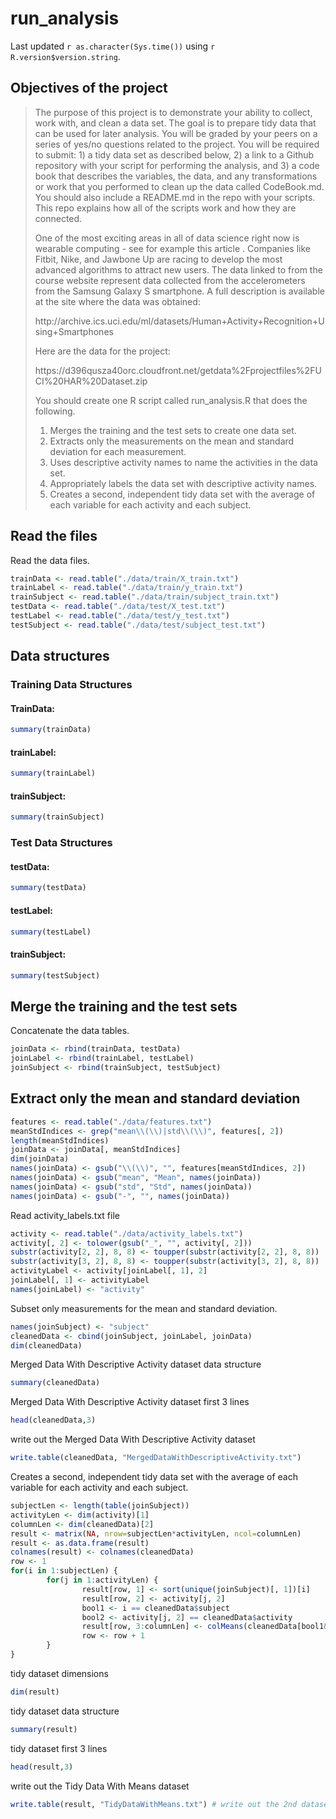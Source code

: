 run_analysis
============
Last updated `r as.character(Sys.time())` using `r R.version$version.string`.


Objectives of the project
------------------------

> The purpose of this project is to demonstrate your ability to collect, work with, and clean a data set. The goal is to prepare tidy data that can be used for later analysis. You will be graded by your peers on a series of yes/no questions related to the project. You will be required to submit: 1) a tidy data set as described below, 2) a link to a Github repository with your script for performing the analysis, and 3) a code book that describes the variables, the data, and any transformations or work that you performed to clean up the data called CodeBook.md. You should also include a README.md in the repo with your scripts. This repo explains how all of the scripts work and how they are connected.  
> 
> One of the most exciting areas in all of data science right now is wearable computing - see for example this article . Companies like Fitbit, Nike, and Jawbone Up are racing to develop the most advanced algorithms to attract new users. The data linked to from the course website represent data collected from the accelerometers from the Samsung Galaxy S smartphone. A full description is available at the site where the data was obtained: 
> 
> http://archive.ics.uci.edu/ml/datasets/Human+Activity+Recognition+Using+Smartphones 
> 
> Here are the data for the project: 
> 
> https://d396qusza40orc.cloudfront.net/getdata%2Fprojectfiles%2FUCI%20HAR%20Dataset.zip 
> 
> You should create one R script called run_analysis.R that does the following. 
> 
> 1. Merges the training and the test sets to create one data set.
> 2. Extracts only the measurements on the mean and standard deviation for each measurement.
> 3. Uses descriptive activity names to name the activities in the data set.
> 4. Appropriately labels the data set with descriptive activity names.
> 5. Creates a second, independent tidy data set with the average of each variable for each activity and each subject. 
> 


Read the files
--------------

Read the data files.

```{r}
trainData <- read.table("./data/train/X_train.txt")
trainLabel <- read.table("./data/train/y_train.txt")
trainSubject <- read.table("./data/train/subject_train.txt")
testData <- read.table("./data/test/X_test.txt")
testLabel <- read.table("./data/test/y_test.txt") 
testSubject <- read.table("./data/test/subject_test.txt")
```

Data structures
------------------------------------

### Training Data Structures

#### TrainData:
```{r}
summary(trainData)
```
#### trainLabel:
```{r}
summary(trainLabel)
```

#### trainSubject:
```{r}
summary(trainSubject)
```

### Test Data Structures

#### testData:
```{r}
summary(testData)
```
#### testLabel:
```{r}
summary(testLabel)
```

#### trainSubject:
```{r}
summary(testSubject)
```

Merge the training and the test sets
------------------------------------

Concatenate the data tables.

```{r}
joinData <- rbind(trainData, testData)
joinLabel <- rbind(trainLabel, testLabel)
joinSubject <- rbind(trainSubject, testSubject)
```



Extract only the mean and standard deviation
--------------------------------------------



```{r}
features <- read.table("./data/features.txt")
meanStdIndices <- grep("mean\\(\\)|std\\(\\)", features[, 2])
length(meanStdIndices) 
joinData <- joinData[, meanStdIndices]
dim(joinData) 
names(joinData) <- gsub("\\(\\)", "", features[meanStdIndices, 2]) 
names(joinData) <- gsub("mean", "Mean", names(joinData)) 
names(joinData) <- gsub("std", "Std", names(joinData)) 
names(joinData) <- gsub("-", "", names(joinData))  
```
Read activity_labels.txt file

```{r}
activity <- read.table("./data/activity_labels.txt")
activity[, 2] <- tolower(gsub("_", "", activity[, 2]))
substr(activity[2, 2], 8, 8) <- toupper(substr(activity[2, 2], 8, 8))
substr(activity[3, 2], 8, 8) <- toupper(substr(activity[3, 2], 8, 8))
activityLabel <- activity[joinLabel[, 1], 2]
joinLabel[, 1] <- activityLabel
names(joinLabel) <- "activity"
```


Subset only measurements for the mean and standard deviation.
```{r}
names(joinSubject) <- "subject"
cleanedData <- cbind(joinSubject, joinLabel, joinData)
dim(cleanedData)  
```

Merged Data With Descriptive Activity dataset data structure
```{r}
summary(cleanedData)  
```

Merged Data With Descriptive Activity dataset first 3 lines
```{r}
head(cleanedData,3)  
```

write out the Merged Data With Descriptive Activity dataset
```{r}
write.table(cleanedData, "MergedDataWithDescriptiveActivity.txt") 
```

Creates a second, independent tidy data set with the average of each variable for each activity and each subject. 
```{r}
subjectLen <- length(table(joinSubject)) 
activityLen <- dim(activity)[1] 
columnLen <- dim(cleanedData)[2]
result <- matrix(NA, nrow=subjectLen*activityLen, ncol=columnLen) 
result <- as.data.frame(result)
colnames(result) <- colnames(cleanedData)
row <- 1
for(i in 1:subjectLen) {
        for(j in 1:activityLen) {
                result[row, 1] <- sort(unique(joinSubject)[, 1])[i]
                result[row, 2] <- activity[j, 2]
                bool1 <- i == cleanedData$subject
                bool2 <- activity[j, 2] == cleanedData$activity
                result[row, 3:columnLen] <- colMeans(cleanedData[bool1&bool2, 3:columnLen])
                row <- row + 1
        }
}
```

tidy dataset dimensions
```{r}
dim(result) 
```

tidy dataset data structure
```{r}
summary(result)  
```

tidy dataset first 3 lines
```{r}
head(result,3)  
```

write out the Tidy Data With Means dataset

```{r}
write.table(result, "TidyDataWithMeans.txt") # write out the 2nd dataset
```


